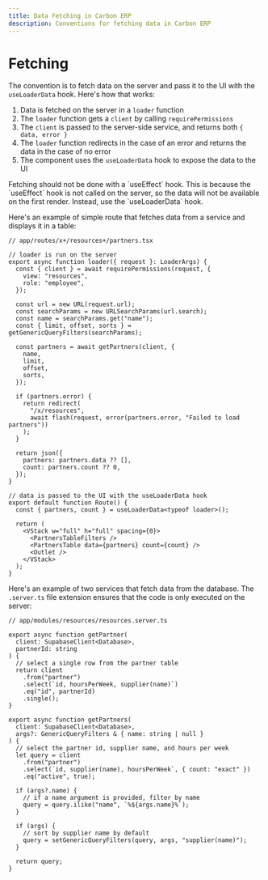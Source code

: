 ```yaml
---
title: Data Fetching in Carbon ERP
description: Conventions for fetching data in Carbon ERP
---
```



# Fetching

The convention is to fetch data on the server and pass it to the UI with the `useLoaderData` hook. Here's how that works:

1. Data is fetched on the server in a `loader` function
2. The `loader` function gets a `client` by calling `requirePermissions`
3. The `client` is passed to the server-side service, and returns both `{ data, error }`
4. The `loader` function redirects in the case of an error and returns the data in the case of no error
5. The component uses the `useLoaderData` hook to expose the data to the UI

<Callout>
  Fetching should not be done with a `useEffect` hook. This is because the
  `useEffect` hook is not called on the server, so the data will not be
  available on the first render. Instead, use the `useLoaderData` hook.
</Callout>

Here's an example of simple route that fetches data from a service and displays it in a table:

```tsx
// app/routes/x+/resources+/partners.tsx

// loader is run on the server
export async function loader({ request }: LoaderArgs) {
  const { client } = await requirePermissions(request, {
    view: "resources",
    role: "employee",
  });

  const url = new URL(request.url);
  const searchParams = new URLSearchParams(url.search);
  const name = searchParams.get("name");
  const { limit, offset, sorts } = getGenericQueryFilters(searchParams);

  const partners = await getPartners(client, {
    name,
    limit,
    offset,
    sorts,
  });

  if (partners.error) {
    return redirect(
      "/x/resources",
      await flash(request, error(partners.error, "Failed to load partners"))
    );
  }

  return json({
    partners: partners.data ?? [],
    count: partners.count ?? 0,
  });
}

// data is passed to the UI with the useLoaderData hook
export default function Route() {
  const { partners, count } = useLoaderData<typeof loader>();

  return (
    <VStack w="full" h="full" spacing={0}>
      <PartnersTableFilters />
      <PartnersTable data={partners} count={count} />
      <Outlet />
    </VStack>
  );
}
```

Here's an example of two services that fetch data from the database. The `.server.ts` file extension ensures that the code is only executed on the server:

```tsx
// app/modules/resources/resources.server.ts

export async function getPartner(
  client: SupabaseClient<Database>,
  partnerId: string
) {
  // select a single row from the partner table
  return client
    .from("partner")
    .select(`id, hoursPerWeek, supplier(name)`)
    .eq("id", partnerId)
    .single();
}

export async function getPartners(
  client: SupabaseClient<Database>,
  args?: GenericQueryFilters & { name: string | null }
) {
  // select the partner id, supplier name, and hours per week
  let query = client
    .from("partner")
    .select(`id, supplier(name), hoursPerWeek`, { count: "exact" })
    .eq("active", true);

  if (args?.name) {
    // if a name argument is provided, filter by name
    query = query.ilike("name", `%${args.name}%`);
  }

  if (args) {
    // sort by supplier name by default
    query = setGenericQueryFilters(query, args, "supplier(name)");
  }

  return query;
}
```
